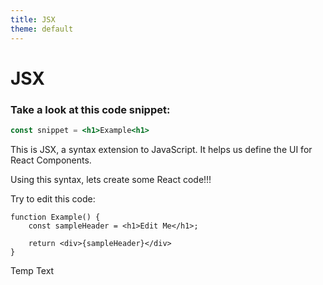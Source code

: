 ```yaml
---
title: JSX
theme: default
---
```


# JSX

### Take a look at this code snippet:
```jsx
const snippet = <h1>Example<h1>
```

This is JSX, a syntax extension to JavaScript. It helps us define the UI for React Components.

Using this syntax, lets create some React code!!!

Try to edit this code:
```react live=true
function Example() {
    const sampleHeader = <h1>Edit Me</h1>;

    return <div>{sampleHeader}</div>
}
```
<Explanation header="What's going on here?">
    Temp Text
</Explanation>

